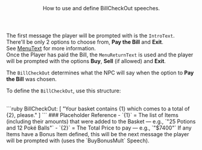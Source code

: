 <Header title="BillCheckOut">
  How to use and define BillCheckOut speeches.
</Header>

The first message the player will be prompted with is the `IntroText`. 
<br/>
There'll be only 2 options to choose from, **Pay the Bill** and **Exit**.
<br/>
See [MenuText](menu-text) for more information.
<br/>
Once the Player has paid the Bill, the `MenuReturnText` is used and the player will be prompted with the options **Buy**, **Sell** (if allowed) and **Exit**.

<ImageWithCaption src="/images/documentation/poke-market/BuyCheckOut 1.png" caption="IntroText with Checkout option"/>

The `BillCheckOut` determines what the NPC will say when the option to **Pay the Bill** was chosen.

<PMSpeeches speech="BillCheckOut"/>

To define the `BillCheckOut`, use this structure:

<br/>
```ruby
BillCheckOut: [
  "Your basket contains {1} which comes to a total of {2}, please."
]
```
### Placeholder Reference
- `{1}` = The list of Items (including their amounts) that were added to the Basket — e.g., `"25 Potions and 12 Poké Balls"`
- `{2}` = The Total Price to pay — e.g., `"$7400"`

<ImageWithCaption src="/images/documentation/poke-market/BuyCheckOut 2.png" caption="BillCheckOut"/>
If any Items have a Bonus Item defined, this will be the next message the player will be prompted with (uses the `BuyBonusMult` Speech).
<ImageWithCaption src="/images/documentation/poke-market/BuyCheckOut 3.png" caption="BuyBonusMult"/>